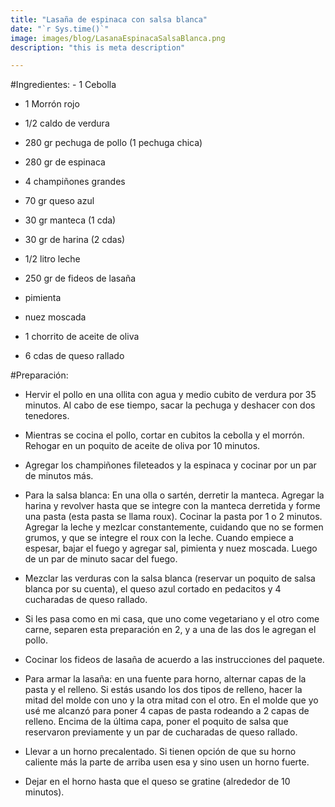 ```yaml
---
title: "Lasaña de espinaca con salsa blanca"
date: "`r Sys.time()`"
image: images/blog/LasanaEspinacaSalsaBlanca.png
description: "this is meta description"

---
```


#Ingredientes:
- 1 Cebolla

- 1 Morrón rojo

- 1/2 caldo de verdura

- 280 gr pechuga de pollo (1 pechuga chica)

- 280 gr de espinaca

- 4 champiñones grandes

- 70 gr queso azul

- 30 gr manteca (1 cda)

- 30 gr de harina (2 cdas)

- 1/2 litro leche

- 250 gr de fideos de lasaña

- pimienta

- nuez moscada

- 1 chorrito de aceite de oliva

- 6 cdas de queso rallado

#Preparación:

- Hervir el pollo en una ollita con agua y medio cubito de verdura por 35 minutos. Al cabo de ese tiempo, sacar la pechuga y deshacer con dos tenedores.

- Mientras se cocina el pollo, cortar en cubitos la cebolla y el morrón. Rehogar en un poquito de aceite de oliva por 10 minutos.

- Agregar los champiñones fileteados y la espinaca y cocinar por un par de minutos más.

- Para la salsa blanca: En una olla o sartén, derretir la manteca. Agregar la harina y revolver hasta que se integre con la manteca derretida y forme una pasta (esta pasta se llama roux). Cocinar la pasta por 1 o 2 minutos. Agregar la leche y mezlcar constantemente, cuidando que no se formen grumos, y que se integre el roux con la leche. Cuando empiece a espesar, bajar el fuego y agregar sal, pimienta y nuez moscada. Luego de un par de minuto sacar del fuego.

- Mezclar las verduras con la salsa blanca (reservar un poquito de salsa blanca por su cuenta), el queso azul cortado en pedacitos y 4 cucharadas de queso rallado.

- Si les pasa como en mi casa, que uno come vegetariano y el otro come carne, separen esta preparación en 2, y a una de las dos le agregan el pollo.

- Cocinar los fideos de lasaña de acuerdo a las instrucciones del paquete.

- Para armar la lasaña: en una fuente para horno, alternar capas de la pasta y el relleno. Si estás usando los dos tipos de relleno, hacer la mitad del molde con uno y la otra mitad con el otro. En el molde que yo usé me alcanzó para poner 4 capas de pasta rodeando a 2 capas de relleno. Encima de la última capa, poner el poquito de salsa que reservaron previamente y un par de cucharadas de queso rallado.

- Llevar a un horno precalentado. Si tienen opción de que su horno caliente más la parte de arriba usen esa y sino usen un horno fuerte.

- Dejar en el horno hasta que el queso se gratine (alrededor de 10 minutos).

